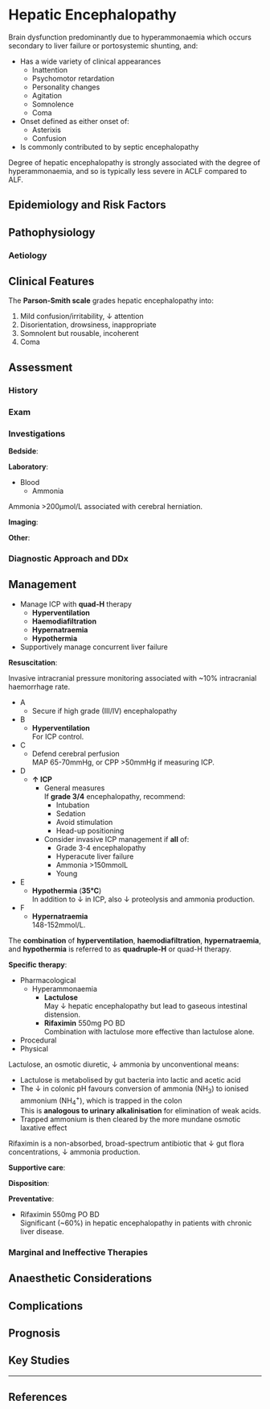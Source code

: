 # Hepatic Encephalopathy {#sec-hep_enc}

Brain dysfunction predominantly due to hyperammonaemia which occurs secondary to liver failure or portosystemic shunting, and:

* Has a wide variety of clinical appearances
	* Inattention
	* Psychomotor retardation
	* Personality changes
	* Agitation
	* Somnolence
	* Coma
* Onset defined as either onset of:
	* Asterixis
	* Confusion
* Is commonly contributed to by septic encephalopathy


:::column-margin
Degree of hepatic encephalopathy is strongly associated with the degree of hyperammonaemia, and so is typically less severe in ACLF compared to ALF.
:::


## Epidemiology and Risk Factors

## Pathophysiology

### Aetiology

## Clinical Features

:::column-margin
The **Parson-Smith scale** grades hepatic encephalopathy into:

1. Mild confusion/irritability, ↓ attention
2. Disorientation, drowsiness, inappropriate
3. Somnolent but rousable, incoherent
4. Coma
:::

## Assessment

### History

### Exam

### Investigations

**Bedside**:

**Laboratory**:

* Blood
	* Ammonia

:::column-margin
Ammonia >200μmol/L associated with cerebral herniation.
:::

**Imaging**:

**Other**:

### Diagnostic Approach and DDx


## Management

:::priority
* Manage ICP with **quad-H** therapy
	* **Hyperventilation**
	* **Haemodiafiltration**
	* **Hypernatraemia**
	* **Hypothermia**
* Supportively manage concurrent liver failure
:::

**Resuscitation**:

:::column-margin
Invasive intracranial pressure monitoring associated with ~10% intracranial haemorrhage rate.
:::

* A\
	* Secure if high grade (III/IV) encephalopathy
* B
	* **Hyperventilation**\
	For ICP control.
* C
	* Defend cerebral perfusion\
	MAP 65-70mmHg, or CPP >50mmHg if measuring ICP.
* D
	* **↑ ICP**\
		* General measures\
		If **grade 3/4** encephalopathy, recommend:
			* Intubation
			* Sedation
			* Avoid stimulation
			* Head-up positioning
		* Consider invasive ICP management if **all** of:\
			* Grade 3-4 encephalopathy
			* Hyperacute liver failure
			* Ammonia >150mmolL
			* Young
* E
	* **Hypothermia** (**35°C**)\
	In addition to ↓ in ICP, also ↓ proteolysis and ammonia production.
* F
	* **Hypernatraemia**\
	148-152mmol/L.


:::column-margin
The **combination** of **hyperventilation**, **haemodiafiltration**, **hypernatraemia**, and **hypothermia** is referred to as **quadruple-H** or quad-H therapy.
:::

**Specific therapy**:

* Pharmacological
	* Hyperammonaemia
		* **Lactulose**\
		May ↓ hepatic encephalopathy but lead to gaseous intestinal distension.
		* **Rifaximin** 550mg PO BD\
		Combination with lactulose more effective than lactulose alone.
* Procedural
* Physical

:::column-margin
Lactulose, an osmotic diuretic, ↓ ammonia by unconventional means:

* Lactulose is metabolised by gut bacteria into lactic and acetic acid
* The ↓ in colonic pH favours conversion of ammonia (NH~3~) to ionised ammonium (NH~4~^+^), which is trapped in the colon\
This is **analogous to urinary alkalinisation** for elimination of weak acids.
* Trapped ammonium is then cleared by the more mundane osmotic laxative effect

Rifaximin is a non-absorbed, broad-spectrum antibiotic that ↓ gut flora concentrations, ↓ ammonia production.
:::

**Supportive care**:


**Disposition**:

**Preventative**:

* Rifaximin 550mg PO BD\
Significant (~60%) in hepatic encephalopathy in patients with chronic liver disease.


### Marginal and Ineffective Therapies

## Anaesthetic Considerations

## Complications

## Prognosis

## Key Studies


---

## References
